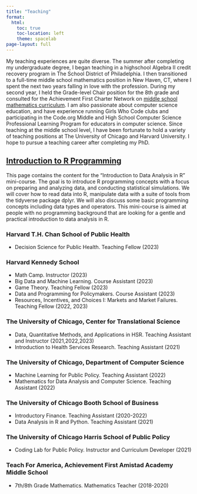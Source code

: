 ```yaml
---
title: "Teaching"
format:
  html:
    toc: true
    toc-location: left
    theme: spacelab    
page-layout: full
---
```


My teaching experiences are quite diverse. The summer after completing my undergraduate degree, I began teaching in a highschool Algebra II credit recovery program in The School District of Philadelphia. I then transitioned to a full-time middle school mathematics position in New Haven, CT, where I	spent the next two years falling in love with the profession. During my second year, I held the Grade-level Chair position for the 8th grade and consulted for the Achievement First Charter Network on [middle school mathematics curriculum](https://www.achievementfirst.org/opensource/). I am also passionate about computer science education, and have experience running Girls Who Code clubs and participating in the Code.org Middle and High School Computer Science Professional Learning Program for educators in computer science. Since teaching at the middle school level, I have been fortunate to hold a variety of teaching positions at The University of Chicago and Harvard University. I hope to pursue a teaching career after completing my PhD. 

## [Introduction to R Programming](Intro R.html)

This page contains the content for the "Introduction to Data Analysis in R" mini-course. The goal is to introduce R programming concepts with a focus on preparing and analyzing data, and conducting statistical simulations. We will cover how to read data into R, manipulate data with a suite of tools from the tidyverse package dplyr. We will also discuss some basic programming concepts including data types and operators. This mini-course is aimed at people with no programming background that are looking for a gentle and practical introduction to data analysis in R.


### Harvard T.H. Chan School of Public Health
- Decision Science for Public Health. Teaching Fellow (2023)


### Harvard Kennedy School
- Math Camp. Instructor (2023)
- Big Data and Machine Learning. Course Assistant (2023)
- Game Theory. Teaching Fellow (2023)
- Data and Programming for Policymakers. Course Assistant (2023)
- Resources, Incentives, and Choices I: Markets and Market Failures. Teaching Fellow (2022, 2023)


### The University of Chicago, Center for Translational Science
- Data, Quantitative Methods, and Applications in HSR. Teaching Assistant and Instructor (2021,2022,2023)
- Introduction to Health Services Research. Teaching Assistant (2021)


###  The University of Chicago, Department of Computer Science
- Machine Learning for Public Policy. Teaching Assistant (2022) 
- Mathematics for Data Analysis and Computer Science. Teaching Assistant (2022)

###  The University of Chicago Booth School of Business
- Introductory Finance. Teaching Assistant (2020-2022)
- Data Analysis in R and Python. Teaching Assistant (2021)
				
###  The University of Chicago Harris School of Public Policy
- Coding Lab for Public Policy. Instructor and Curriculum Developer (2021) 
								
###  Teach For America, Achievement First Amistad Academy Middle School
- 7th/8th Grade Mathematics. Mathematics Teacher (2018-2020)




